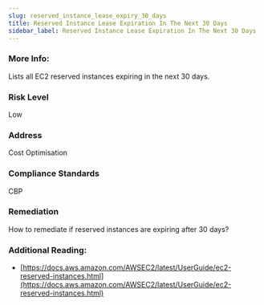 ```yaml
---
slug: reserved_instance_lease_expiry_30_days
title: Reserved Instance Lease Expiration In The Next 30 Days
sidebar_label: Reserved Instance Lease Expiration In The Next 30 Days
---
```


### More Info:

Lists all EC2 reserved instances expiring in the next 30 days.

### Risk Level

Low

### Address

Cost Optimisation

### Compliance Standards

CBP

### Remediation

How to remediate if reserved instances are expiring after 30 days?

### Additional Reading:

- [https://docs.aws.amazon.com/AWSEC2/latest/UserGuide/ec2-reserved-instances.html](https://docs.aws.amazon.com/AWSEC2/latest/UserGuide/ec2-reserved-instances.html) 

